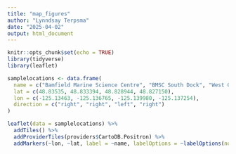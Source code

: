 ```yaml
---
title: "map_figures"
author: "Lynndsay Terpsma"
date: "2025-04-02"
output: html_document
---
```


```r
knitr::opts_chunk$set(echo = TRUE)
library(tidyverse)
library(leaflet)
```

```r
samplelocations <- data.frame(
  name = c("Bamfield Marine Science Centre", "BMSC South Dock", "West Government Dock", "Island Health Dock"),
  lat = c(48.83535, 48.833394, 48.828944, 48.827150),
  lon = c(-125.13463, -125.136765, -125.139980, -125.137254),
  direction = c("right", "right", "left", "right")
)
```


```r
leaflet(data = samplelocations) %>%
  addTiles() %>%
  addProviderTiles(providers$CartoDB.Positron) %>%
  addMarkers(~lon, ~lat, label = ~name, labelOptions = ~labelOptions(noHide = TRUE, direction = direction, textOnly = TRUE, style = list("color" = "black", "font-weight" = "bold", "background" = "white", "padding" = "3px", "border-radius" = "5px")))
```




